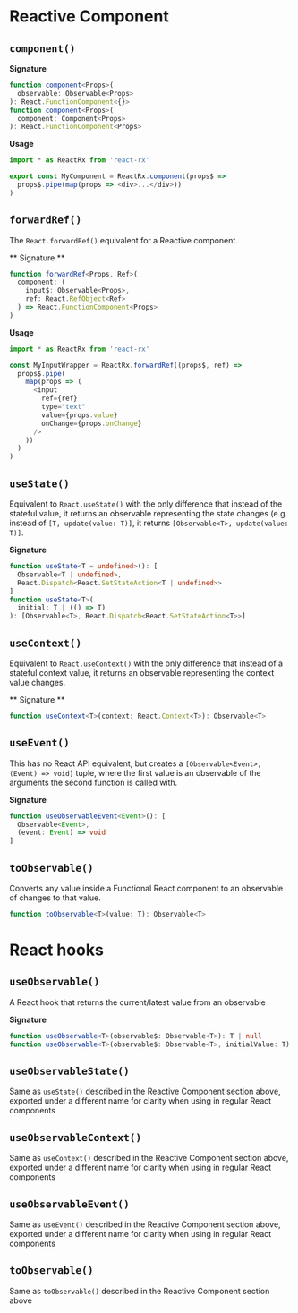 # Reactive Component

## `component()`

**Signature**

```ts
function component<Props>(
  observable: Observable<Props>
): React.FunctionComponent<{}>
function component<Props>(
  component: Component<Props>
): React.FunctionComponent<Props>
```

**Usage**

```ts
import * as ReactRx from 'react-rx'

export const MyComponent = ReactRx.component(props$ =>
  props$.pipe(map(props => <div>...</div>))
)
```

## `forwardRef()`

The `React.forwardRef()` equivalent for a Reactive component.

** Signature **

```ts
function forwardRef<Props, Ref>(
  component: (
    input$: Observable<Props>,
    ref: React.RefObject<Ref>
  ) => React.FunctionComponent<Props>
)
```

**Usage**

```js
import * as ReactRx from 'react-rx'

const MyInputWrapper = ReactRx.forwardRef((props$, ref) =>
  props$.pipe(
    map(props => (
      <input
        ref={ref}
        type="text"
        value={props.value}
        onChange={props.onChange}
      />
    ))
  )
)
```

## `useState()`

Equivalent to `React.useState()` with the only difference that instead of the stateful value, it returns an observable representing the state changes (e.g. instead of `[T, update(value: T)]`, it returns `[Observable<T>, update(value: T)]`.

**Signature**

```ts
function useState<T = undefined>(): [
  Observable<T | undefined>,
  React.Dispatch<React.SetStateAction<T | undefined>>
]
function useState<T>(
  initial: T | (() => T)
): [Observable<T>, React.Dispatch<React.SetStateAction<T>>]
```

## `useContext()`

Equivalent to `React.useContext()` with the only difference that instead of a stateful context value, it returns an observable representing the context value changes.

** Signature **

```ts
function useContext<T>(context: React.Context<T>): Observable<T>
```

## `useEvent()`

This has no React API equivalent, but creates a `[Observable<Event>, (Event) => void]` tuple, where the first value is an observable of the arguments the second function is called with.

**Signature**

```ts
function useObservableEvent<Event>(): [
  Observable<Event>,
  (event: Event) => void
]
```

## `toObservable()`

Converts any value inside a Functional React component to an observable of changes to that value.

```ts
function toObservable<T>(value: T): Observable<T>
```

# React hooks

## `useObservable()`

A React hook that returns the current/latest value from an observable

**Signature**

```ts
function useObservable<T>(observable$: Observable<T>): T | null
function useObservable<T>(observable$: Observable<T>, initialValue: T): T
```

## `useObservableState()`

Same as `useState()` described in the Reactive Component section above, exported under a different name for clarity when using in regular React components

## `useObservableContext()`

Same as `useContext()` described in the Reactive Component section above, exported under a different name for clarity when using in regular React components

## `useObservableEvent()`

Same as `useEvent()` described in the Reactive Component section above, exported under a different name for clarity when using in regular React components

## `toObservable()`

Same as `toObservable()` described in the Reactive Component section above
